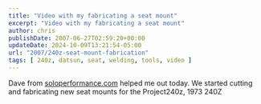 ```yaml
---
title: "Video with my fabricating a seat mount"
excerpt: "Video with my fabricating a seat mount"
author: chris
publishDate: 2007-06-27T02:59:20+00:00
updateDate: 2024-10-09T13:21:54-05:00
url: "2007/240z-seat-mount-fabrication"
tags: [ 240z, datsun, seat, welding, tools, video ]
---
```



<YouTubeEmbed videoId="6yys3sbo1kA" title="Video with my fabricating a seat mount" publishDate="2007-06-27T02:59:20+00:00" description="Dave from soloperformance.com helped me out today. We started cutting and fabricating new seat mounts for the Project240z, 1973 240Z" />

Dave from [soloperformance.com](https://www.soloperformance.com) helped me out today. We started cutting and fabricating new seat mounts for the Project240z, 1973 240Z
